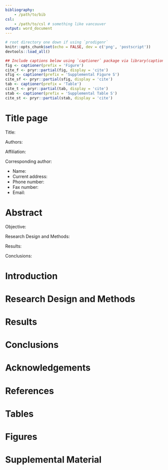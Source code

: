 ```yaml
---
bibliography: 
    - /path/to/bib
csl:
    - /path/to/csl # something like vancouver
output: word_document
---
```


```r
# root directory one down if using `prodigenr`
knitr::opts_chunk$set(echo = FALSE, dev = c('png', 'postscript'))
devtools::load_all()
```

```r
## Include captions below using `captioner` package via library(captioner)
fig <- captioner(prefix = 'Figure')
cite_f <- pryr::partial(fig, display = 'cite')
sfig <- captioner(prefix = 'Supplemental Figure S')
cite_sf <- pryr::partial(sfig, display = 'cite')
tab <- captioner(prefix = 'Table')
cite_t <- pryr::partial(tab, display = 'cite')
stab <- captioner(prefix = 'Supplemental Table S')
cite_st <- pryr::partial(stab, display = 'cite')
```

# Title page

Title:

<!-- First, middle initial, last, highest academic degree -->
Authors:

<!-- During time of study. -->
Affiliation:

Corresponding author:

- Name:
- Current address:
- Phone number:
- Fax number:
- Email:

# Abstract

Objective:

Research Design and Methods:

Results:

Conclusions:

# Introduction 

# Research Design and Methods

# Results

# Conclusions

# Acknowledgements

# References

# Tables

# Figures

# Supplemental Material
